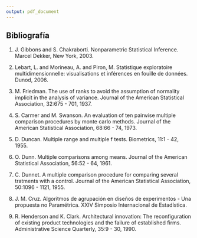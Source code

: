 ```yaml
---
output: pdf_document
---
```


## Bibliografía

1. J. Gibbons and S. Chakraborti. Nonparametric Statistical Inference. Marcel Dekker, New York, 2003.

2. Lebart, L. and Morineau, A. and Piron, M. Statistique exploratoire multidimensionnelle: visualisations et inférences en fouille de données. Dunod, 2006.

3. M. Friedman. The use of ranks to avoid the assumption of normality implicit in the analysis of variance. Journal of the American Statistical Association, 32:675 - 701, 1937.

4. S. Carmer and M. Swanson. An evaluation of ten pairwise multiple comparison procedures by monte carlo methods. Journal of the American Statistical Association, 68:66 - 74, 1973.

5. D. Duncan. Multiple range and multiple f tests. Biometrics, 11:1 - 42, 1955.

6. O. Dunn. Multiple comparisons among means. Journal of the American Statistical Association, 56:52 - 64, 1961.

7. C. Dunnet. A multiple comparison procedure for comparing several tratments with a control. Journal of the American Statistical Association, 50:1096 - 1121, 1955.

8. J. M. Cruz. Algoritmos de agrupación en diseños de experimentos - Una propuesta no Paramétrica. XXIV Simposio Internacional de Estadística.

9. R. Henderson and K. Clark. Architectural innovation: The reconfiguration of existing product technologies and the failure of established firms. Administrative Science Quarterly, 35:9 - 30, 1990.
